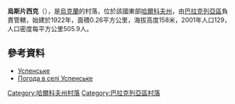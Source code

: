 {{coord|49|21|12|N|36|37|24|E|scale:100000_region:UA|display=title}}

'''烏斯片西克'''（{{lang-uk|Успенське}}），是[[烏克蘭|烏克蘭]]的村落，位於該國東部[[哈爾科夫州|哈爾科夫州]]，由[[巴拉克列亞區|巴拉克列亞區]]負責管轄，始建於1922年，面積0.26平方公里，海拔高度158米，2001年人口129，人口密度每平方公里505.9人。

==參考資料==
* [http://gska2.rada.gov.ua/pls/z7502/A005?rdat1=09.01.2009&rf7571=32089 Успенське]{{dead link|date=2018年3月 |bot=InternetArchiveBot |fix-attempted=yes }}
* [http://weather.in.ua/ua/har'kovskaja/26963 Погода в селі Успенське] {{Wayback|url=http://weather.in.ua/ua/har%27kovskaja/26963 |date=20160323035657 }}

{{DEFAULTSORT:Успенське}}
[[Category:哈爾科夫州村落|Category:哈爾科夫州村落]]
[[Category:巴拉克列亞區村落|Category:巴拉克列亞區村落]]


{{Kharkiv-geo-stub}}